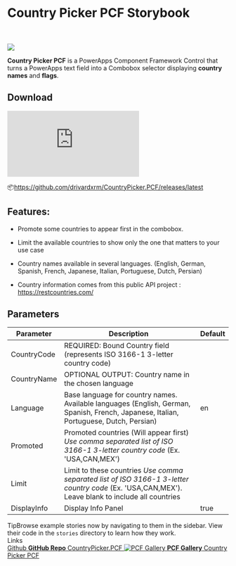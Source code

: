 
<Meta title="Introduction" />

<style>
  {`
    .subheading {
      --mediumdark: '#999999';
      font-weight: 900;
      font-size: 13px;
      color: #999;
      letter-spacing: 6px;
      line-height: 24px;
      text-transform: uppercase;
      margin-bottom: 12px;
      margin-top: 40px;
    }

    .link-list {
      display: grid;
      grid-template-columns: 1fr;
      grid-template-rows: 1fr 1fr;
      row-gap: 10px;
    }

    @media (min-width: 620px) {
      .link-list {
        row-gap: 20px;
        column-gap: 20px;
        grid-template-columns: 1fr 1fr;
      }
    }

    @media all and (-ms-high-contrast:none) {
    .link-list {
        display: -ms-grid;
        -ms-grid-columns: 1fr 1fr;
        -ms-grid-rows: 1fr 1fr;
      }
    }

    .link-item {
      display: block;
      padding: 20px 30px 20px 15px;
      border: 1px solid #00000010;
      border-radius: 5px;
      transition: background 150ms ease-out, border 150ms ease-out, transform 150ms ease-out;
      color: #333333;
      display: flex;
      align-items: flex-start;
    }

    .link-item:hover {
      border-color: #1EA7FD50;
      transform: translate3d(0, -3px, 0);
      box-shadow: rgba(0, 0, 0, 0.08) 0 3px 10px 0;
    }

    .link-item:active {
      border-color: #1EA7FD;
      transform: translate3d(0, 0, 0);
    }

    .link-item strong {
      font-weight: 700;
      display: block;
      margin-bottom: 2px;
    }

    .link-item img {
      height: 40px;
      width: 40px;
      margin-right: 15px;
      flex: none;
    }

    .link-item span {
      font-size: 14px;
      line-height: 20px;
    }

    .tip {
      display: inline-block;
      border-radius: 1em;
      font-size: 11px;
      line-height: 12px;
      font-weight: 700;
      background: #E7FDD8;
      color: #66BF3C;
      padding: 4px 12px;
      margin-right: 10px;
      vertical-align: top;
    }

    .tip-wrapper {
      font-size: 13px;
      line-height: 20px;
      margin-top: 40px;
      margin-bottom: 40px;
    }

    .tip-wrapper code {
      font-size: 12px;
      display: inline-block;
    }
  `}
</style>

# Country Picker PCF Storybook

<br/>
<br/>
<img src="https://raw.githubusercontent.com/drivardxrm/CountryPicker.PCF/master/images/CountryPicker_Main.png"></img>
<br/>

**Country Picker PCF** is a PowerApps Component Framework Control that turns a PowerApps text field into a Combobox selector displaying **country names** and **flags**.

## Download
![GitHub release (latest by date)](https://img.shields.io/github/v/release/drivardxrm/countrypicker.pcf)

📦https://github.com/drivardxrm/CountryPicker.PCF/releases/latest

## Features:

* Promote some countries to appear first in the combobox.

* Limit the available countries to show only the one that matters to your use case

* Country names available in several languages. (English, German, Spanish, French, Japanese, Italian, Portuguese, Dutch, Persian)

* Country information comes from this public API project : https://restcountries.com/ 

## Parameters
| Parameter         | Description                                                                                  | Default     |
|-------------------|----------------------------------------------------------------------------------------------|----------   |
| CountryCode  | REQUIRED: Bound Country field (represents ISO 3166-1 3-letter country code)                             |             |
| CountryName  | OPTIONAL OUTPUT: Country name in the chosen language                           |             |
| Language    | Base language for country names. Available languages (English, German, Spanish, French, Japanese, Italian, Portuguese, Dutch, Persian)                                                    | en |
| Promoted   | Promoted countries (Will appear first) *Use comma separated list of ISO 3166-1 3-letter country code* (Ex. 'USA,CAN,MEX') |   |
| Limit    | Limit to these countries *Use comma separated list of ISO 3166-1 3-letter country code* (Ex. 'USA,CAN,MEX'). Leave blank to include all countries|      |
| DisplayInfo   | Display Info Panel   | true        |

<div className="tip-wrapper">
  <span className="tip">Tip</span>Browse example stories now by navigating to them in the sidebar.
View their code in the <code>stories</code> directory to learn how they work.
</div>

<div className="subheading">Links</div>

<div className="link-list">
  <a
    className="link-item"
    href="https://github.com/drivardxrm/CountryPicker.PCF"
    target="_blank"
  >
  Github
    <GitHub width={128} height={128} />
    <span>
      <strong>GitHub Repo</strong>
      CountryPicker.PCF
    </span>
  </a>
  <a
    className="link-item"
    href="https://pcf.gallery/country-picker/"
    target="_blank"
  >
    <img src="https://pcf.gallery/assets/images/logo.png" alt="PCF Gallery" />
    <span>
      <strong>PCF Gallery</strong>
      Country Picker PCF
    </span>
  </a>
</div> 